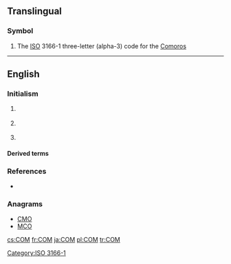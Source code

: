 {{also|com|cơm|сом|com-|com'|Com.|.com}}
==Translingual==

===Symbol===
{{head|mul|symbol}}
# The [[ISO]] 3166-1 three-letter (alpha-3) code for the [[Comoros]]

[[Category:ISO 3166-1]]

----

==English==

===Initialism===
{{rfc-header|Initialism}}
{{head|en|initialism}}

# {{context|computing|lang=en}} {{initialism of|[[component|Component]] [[object|Object]] [[model|Model]]}}
# {{context|physics|lang=en}} {{initialism of|[[centre#English|centre]] [[of#English|of]] [[mass]]}}
# {{context|physics|lang=en}} {{initialism of|[[centre#English|centre]] [[of#English|of]] [[momentum]]}}

====Derived terms====
{{sense|computing}} {{der3|[[DCOM]]|[[GEDCOM]]|[[XPCOM]]}}

===References===
* {{pedia}}

===Anagrams===
* [[CMO#English|CMO]]
* [[MCO#English|MCO]]

[[cs:COM]]
[[fr:COM]]
[[ja:COM]]
[[pl:COM]]
[[tr:COM]]
